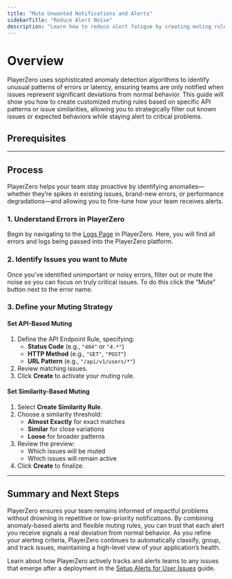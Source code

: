 ```yaml
---
title: "Mute Unwanted Notifications and Alerts"
sidebarTitle: "Reduce Alert Noise"
description: "Learn how to reduce alert fatigue by creating muting rules for non-critical issues. Customize PlayerZero's anomaly detection notifications to stay focused on the errors that truly matter."
---
```




# Overview

PlayerZero uses sophisticated anomaly detection algorithms to identify unusual patterns of errors or latency, ensuring teams are only notified when issues represent significant deviations from normal behavior. This guide will show you how to create customized muting rules based on specific API patterns or issue similarities, allowing you to strategically filter out known issues or expected behaviors while staying alert to critical problems. 
## Prerequisites

<SourceControlManagement/>

<WebSdk/>

---

## Process

PlayerZero helps your team stay proactive by identifying anomalies—whether they’re spikes in existing issues, brand-new errors, or performance degradations—and allowing you to fine-tune how your team receives alerts.

### 1. Understand Errors in PlayerZero

Begin by navigating to the [Logs Page](https://go.playerzero.app/logs) in PlayerZero. Here, you will find all errors and logs being passed into the PlayerZero platform. 


### 2. Identify Issues you want to Mute

Once you’ve identified unimportant or noisy errors, filter out or mute the noise so you can focus on truly critical issues. To do this click the “Mute” button next to the error name.

### 3. Define your Muting Strategy

#### Set API-Based Muting

1. Define the API Endpoint Rule, specifying:
   - **Status Code** (e.g., `"404"` or `"4.*"`)  
   - **HTTP Method** (e.g., `"GET"`, `"POST"`)  
   - **URL Pattern** (e.g., `"/api/v1/users/*"`)  
2. Review matching issues.  
3. Click **Create** to activate your muting rule.

#### Set Similarity-Based Muting

1. Select **Create Similarity Rule**.  
2. Choose a similarity threshold:
   - **Almost Exactly** for exact matches  
   - **Similar** for close variations  
   - **Loose** for broader patterns  
3. Review the preview:
   - Which issues will be muted  
   - Which issues will remain active  
4. Click **Create** to finalize.

---

## Summary and Next Steps

PlayerZero ensures your team remains informed of impactful problems without drowning in repetitive or low-priority notifications. By combining anomaly-based alerts and flexible muting rules, you can trust that each alert you receive signals a real deviation from normal behavior. As you refine your alerting criteria, PlayerZero continues to automatically classify, group, and track issues, maintaining a high-level view of your application’s health.  

Learn about how PlayerZero actively tracks and alerts teams to any issues that emerge after a deployment in the [Setup Alerts for User Issues](/use-cases/monitor-for-anomalies/setup-performance-alerts) guide.
